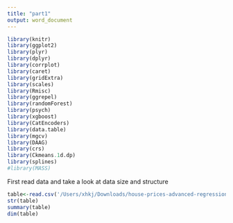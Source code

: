 ```yaml
---
title: "part1"
output: word_document
---
```

```r
library(knitr)
library(ggplot2)
library(plyr)
library(dplyr)
library(corrplot)
library(caret)
library(gridExtra)
library(scales)
library(Rmisc)
library(ggrepel)
library(randomForest)
library(psych)
library(xgboost)
library(CatEncoders)
library(data.table)
library(mgcv)
library(DAAG)
library(crs)
library(Ckmeans.1d.dp) 
library(splines)
#library(MASS)
```

First read data and take a look at data size and structure
```r
table<-read.csv('/Users/xhkj/Downloads/house-prices-advanced-regression-techniques/train.csv', stringsAsFactors = F)
str(table)
summary(table)
dim(table)
```